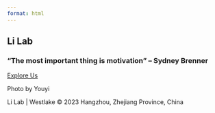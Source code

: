 ```yaml
---
format: html
---
```


<body class="home-page">

:::: main-content
::: hero-section


<h2 class="hero-title">Li Lab</h2> 
<h3 class="hero-subtitle">“The most important thing is motivation” – Sydney Brenner</h3>

<a href="Research.qmd" class="btn">Explore Us</a>

<a class="photo-credit">Photo by Youyi</a>
:::
::::

<footer class="site-footer">

::: footer-content
Li Lab \| Westlake © 2023 Hangzhou, Zhejiang Province, China
:::

</footer>
